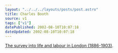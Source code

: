 ```yaml
---
layout: "../../../layouts/posts/post.astro"
title: Charles Booth
source: v1
tags: ["v1"]
datePublished: 2002-08-10T10:07:18
dateUpdated: 2002-08-10T10:07:18
---
```


[The survey into life and labour in London (1886-1903)][1].

[1]: http://booth.lse.ac.uk/ "The Charles Booth Online Archive"
